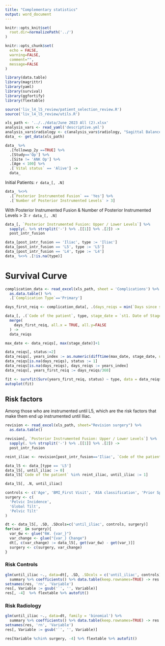 ```yaml
---
title: "Complementary statistics"
output: word_document
---
```


```r
knitr::opts_knit$set(
  root.dir=normalizePath('../')
)

knitr::opts_chunk$set(
  echo = FALSE, 
  warning=FALSE, 
  comment="",
  message=FALSE
)
```

```r
library(data.table)
library(magrittr)
library(yaml)
library(survival)
library(ggfortify)
library(flextable)

source('liv_l4_l5_review/patient_selection_review.R')
source('liv_l4_l5_review/utils.R')
```

```r
xls_path <- '../../data/June 2023 All (2).xlsx'
analysis_vars <- read_yaml('descriptive.yml')
analysis_vars$radiology <- c(analysis_vars$radiology, "Sagittal Balance")
data_ <- get_data(xls_path)
```


```r
data_ %>% 
  .[followup_2y ==TRUE] %>% 
  .[Study=='Op'] %>% 
  .[Site != 'ANK Op'] %>% 
  .[Age < 100] %>% 
  .[`Vital status` == 'Alive'] ->
  data_
```

Initial Patients: `r data_[, .N]`

```r
data_ %<>% 
  .[`Posterior Instrumented Fusion` == 'Yes'] %>% 
  .[`Number of Posterior Instrumented Levels` > 3]
```
With Posterior Instrumented Fusion & Number of Posterior Instrumented Levels > 3: `r data_[, .N]`


```r
data_[, `Posterior Instrumented Fusion: Upper / Lower Levels`] %>% 
  sapply(. %>% strsplit('-') %>% .[[1]] %>% .[2]) ->
  post_intr_fusion

data_[post_intr_fusion == 'Iliac', type := 'Iliac']
data_[post_intr_fusion == 'L5', type := 'L5']
data_[post_intr_fusion == 'L4', type := 'L4']
data_ %<>% .[!is.na(type)] 
```

# Survival Curve



```r
complication_data <- read_excel(xls_path, sheet = 'Complications') %>% 
  as.data.table() %>% 
  .[`Complication Type`=='Primary']

days_first_reiq <- complication_data[, .(days_reiqs = min(`Days since surgery`)), `Code of the patient`]

data_[, .(`Code of the patient`, type, stage_date = `st1. Date of Stage` %>% as.Date())] %>% 
  merge(
    days_first_reiq, all.x = TRUE, all.y=FALSE
  ) ->
  data_reiqs

max_date <- data_reiqs[, max(stage_date)]+1

data_reiqs[, status:=2]
data_reiqs[, years_index := as.numeric(difftime(max_date, stage_date, units = 'days'))/360]
data_reiqs[is.na(days_reiqs), status := 1]
data_reiqs[is.na(days_reiqs), days_reiqs := years_index]
data_reiqs[, years_first_reiq := days_reiqs/360]

fit <- survfit(Surv(years_first_reiq, status) ~ type, data = data_reiqs)
autoplot(fit)
```

## Risk factors 

Among those who are instrumented until L5, which are the risk factors that make them end up instrumented until Iliac.


```r
revision <- read_excel(xls_path, sheet="Revision surgery") %>% 
  as.data.table() 

revision[, `Posterior Instrumented Fusion: Upper / Lower Levels`] %>% 
  sapply(. %>% strsplit('-') %>% .[[1]] %>% .[2]) ->
  post_intr_fusion

reint_iliac <- revision[post_intr_fusion=='Iliac', `Code of the patient`]

data_l5 <- data_[type == 'L5']
data_l5[, until_iliac := 0]
data_l5[`Code of the patient` %in% reint_iliac, until_iliac := 1]

data_l5[, .N, until_iliac]
```


```r
controls <- c('Age', 'BMI_First Visit', 'ASA classification', 'Prior Spine Surgery')
surgery <- c(
  'Pelvic Incidence',
  'Global Tilt',
  'Pelvic Tilt'
)

dt <- data_l5[, .SD, .SDcols=c('until_iliac', controls, surgery)]
for(var_ in surgery){
  var_6w <- glue("6W. {var_}")
  var_change <- glue("{var_} Change")
  dt[, c(var_change) := data_l5[, get(var_6w) - get(var_)]]
  surgery <- c(surgery, var_change)
}
```


### Risk Controls

```r
glm(until_iliac ~., data=dt[, .SD, .SDcols = c('until_iliac', controls)], family = 'binomial') %>% 
  summary %>% coefficients() %>% data.table(keep.rownames=TRUE) -> res
setnames(res, 'rn', 'Variable')
res[, Variable := gsub('`', '', Variable)]
res[, -4]  %>% flextable %>% autofit()
```

### Risk Radiology

```r
glm(until_iliac ~., data=dt, family = 'binomial') %>% 
  summary %>% coefficients() %>% data.table(keep.rownames=TRUE) -> res
setnames(res, 'rn', 'Variable')
res[, Variable := gsub('`', '', Variable)]

res[Variable %chin% surgery, -4] %>% flextable %>% autofit()
```
